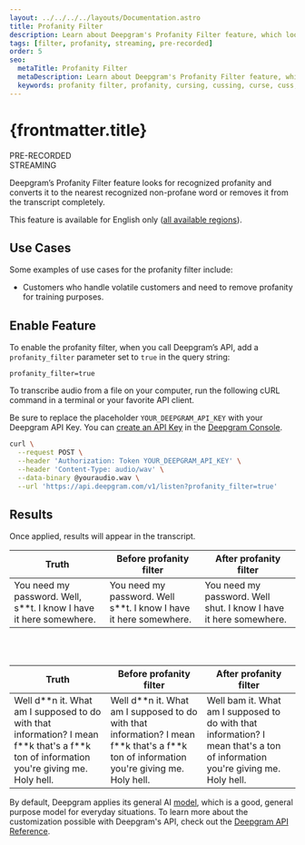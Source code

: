 ---
layout: ../../../../layouts/Documentation.astro
title: Profanity Filter
description: Learn about Deepgram's Profanity Filter feature, which looks for recognized profanity and converts it to the nearest recognized non-profane word or removes it from the transcript completely.
tags: [filter, profanity, streaming, pre-recorded]
order: 5
seo:
  metaTitle: Profanity Filter
  metaDescription: Learn about Deepgram's Profanity Filter feature, which looks for recognized profanity and converts it to the nearest recognized non-profane word or removes it from the transcript completely.
  keywords: profanity filter, profanity, cursing, cussing, curse, cuss, bad language
---

# {frontmatter.title}

<div class="badge">PRE-RECORDED</div>
<div class="badge">STREAMING</div>

Deepgram’s Profanity Filter feature looks for recognized profanity and converts it to the nearest recognized non-profane word or removes it from the transcript completely.

<Alert type="warning">

This feature is available for English only ([all available regions](/documentation/features/language/#enable-feature)).

</Alert>

## Use Cases

Some examples of use cases for the profanity filter include:

- Customers who handle volatile customers and need to remove profanity for training purposes.

## Enable Feature

To enable the profanity filter, when you call Deepgram’s API, add a `profanity_filter` parameter set to `true` in the query string:

`profanity_filter=true`

To transcribe audio from a file on your computer, run the following cURL command in a terminal or your favorite API client.

<Alert type="info">

Be sure to replace the placeholder `YOUR_DEEPGRAM_API_KEY` with your Deepgram API Key. You can [create an API Key](/documentation/getting-started/authentication/#create-an-api-key) in the [Deepgram Console](https://console.deepgram.com).

</Alert>

<CodeGroup title="curl">

<CodeBlock label="curl" active>

```bash
curl \
  --request POST \
  --header 'Authorization: Token YOUR_DEEPGRAM_API_KEY' \
  --header 'Content-Type: audio/wav' \
  --data-binary @youraudio.wav \
  --url 'https://api.deepgram.com/v1/listen?profanity_filter=true'
```

</CodeBlock>

</CodeGroup>

## Results

Once applied, results will appear in the transcript.

| Truth                                                                | Before profanity filter                                             | After profanity filter                                            |
| -------------------------------------------------------------------- | ------------------------------------------------------------------- | ----------------------------------------------------------------- |
| You need my password. Well, s\*\*t. I know I have it here somewhere. | You need my password. Well s\*\*t. I know I have it here somewhere. | You need my password. Well shut. I know I have it here somewhere. |

<br />
<br />

| Truth                                                                                                                                         | Before profanity filter                                                                                                                       | After profanity filter                                                                                                       |
| --------------------------------------------------------------------------------------------------------------------------------------------- | --------------------------------------------------------------------------------------------------------------------------------------------- | ---------------------------------------------------------------------------------------------------------------------------- |
| Well d\*\*n it. What am I supposed to do with that information? I mean f\*\*k that's a f\*\*k ton of information you're giving me. Holy hell. | Well d\*\*n it. What am I supposed to do with that information? I mean f\*\*k that's a f\*\*k ton of information you're giving me. Holy hell. | Well bam it. What am I supposed to do with that information? I mean that's a ton of information you're giving me. Holy hell. |

<Alert type="info">

By default, Deepgram applies its general AI [model](/api-reference/#model-pr), which is a good, general purpose model for everyday situations. To learn more about the customization possible with Deepgram's API, check out the [Deepgram API Reference](/api-reference/).

</Alert>
